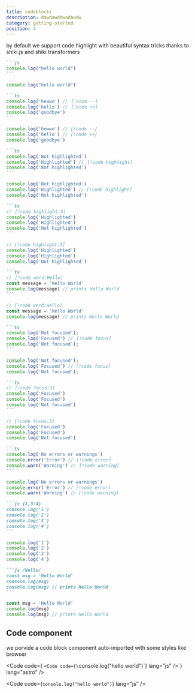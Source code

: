 ```yaml
---
title: codeblocks
description: dawdawddwadawdw 
category: getting-started
position: 4
---
```


by default we support code highlight with beautiful syntax tricks
thanks to shiki.js and shiki transformers 

````md
```js
console.log("hello world")
```
````

```js
console.log("hello world")
```

````md
```ts
console.log('hewwo') //⠀[!code --]
console.log('hello') //⠀[!code ++]
console.log('goodbye')
```
````

```ts
console.log('hewwo') // [!code --]
console.log('hello') // [!code ++]
console.log('goodbye')
```

````md
```ts
console.log('Not highlighted')
console.log('Highlighted') //⠀[!code highlight]
console.log('Not highlighted')
```
````

```ts
console.log('Not highlighted')
console.log('Highlighted') // [!code highlight]
console.log('Not highlighted')
```

````md
```ts
//⠀[!code highlight:3]
console.log('Highlighted')
console.log('Highlighted')
console.log('Not highlighted')
```
````

```ts
// [!code highlight:3]
console.log('Highlighted')
console.log('Highlighted')
console.log('Not highlighted')
```

````md
```ts
//⠀[!code word:Hello]
const message = 'Hello World'
console.log(message) // prints⠀Hello World
```
````

```ts
// [!code word:Hello]
const message = 'Hello World'
console.log(message) // prints Hello World
```

````md
```ts
console.log('Not focused');
console.log('Focused') //⠀[!code focus]
console.log('Not focused');
```
````

```ts
console.log('Not focused');
console.log('Focused') // [!code focus]
console.log('Not focused');
```

````md
```ts
//⠀[!code focus:3]
console.log('Focused')
console.log('Focused')
console.log('Not focused')
```
````

```ts
// [!code focus:3]
console.log('Focused')
console.log('Focused')
console.log('Not focused')
```

````md
```ts
console.log('No errors or warnings')
console.error('Error') //⠀[!code error]
console.warn('Warning') //⠀[!code warning]
```
````

```ts
console.log('No errors or warnings')
console.error('Error') // [!code error]
console.warn('Warning') // [!code warning]
```

````md
```js {1,3-4}
console.log('1')
console.log('2')
console.log('3')
console.log('4')
```
````

```js {1,3-4}
console.log('1')
console.log('2')
console.log('3')
console.log('4')
```

````md
```js /Hello/
const msg = 'Hello World'
console.log(msg)
console.log(msg) // prints Hello World
```
````

```js /Hello/
const msg = 'Hello World'
console.log(msg)
console.log(msg) // prints Hello World
```

## Code component

we porvide a code block component auto-imported with some styles like browser

<Code code={
`<Code code={\`console.log("hello world")\`} lang="js" />`} lang="astro" />

<Code code={`console.log("hello world")`} lang="js" />
